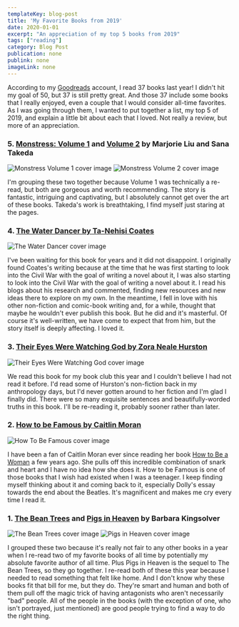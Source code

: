```yaml
---
templateKey: blog-post
title: 'My Favorite Books from 2019'
date: 2020-01-01
excerpt: "An appreciation of my top 5 books from 2019"
tags: ["reading"]
category: Blog Post
publication: none
publink: none
imageLink: none
---
```


According to my [Goodreads](https://www.goodreads.com/user/show/139593-katy) account, I read 37 books last year! I didn't hit my goal of 50, but 37 is still pretty great. And those 37 include some books that I really enjoyed, even a couple that I would consider all-time favorites. As I was going through them, I wanted to put together a list, my top 5 of 2019, and explain a little bit about each that I loved. Not really a review, but more of an appreciation.

### 5. [Monstress: Volume 1](https://www.indiebound.org/book/9781632157096) and [Volume 2](https://www.indiebound.org/book/9781534300415) by Marjorie Liu and Sana Takeda

![Monstress Volume 1 cover image](/img/monstress-vol-1-cover.jpg) ![Monstress Volume 2 cover image](/img/monstress-vol-2-cover.jpg)

I'm grouping these two together because Volume 1 was technically a re-read, but both are gorgeous and worth recommending. The story is fantastic, intriguing and captivating, but I absolutely cannot get over the art of these books. Takeda's work is breathtaking, I find myself just staring at the pages.

### 4. [The Water Dancer by Ta-Nehisi Coates](https://www.indiebound.org/book/9780399590597)

![The Water Dancer cover image](/img/the-water-dancer-cover.jpg)

I've been waiting for this book for years and it did not disappoint. I originally found Coates's writing because at the time that he was first starting to look into the Civil War with the goal of writing a novel about it, I was also starting to look into the Civil War with the goal of writing a novel about it. I read his blogs about his research and commented, finding new resources and new ideas there to explore on my own. In the meantime, I fell in love with his other non-fiction and comic-book writing and, for a while, thought that maybe he wouldn't ever publish this book. But he did and it's masterful. Of course it's well-written, we have come to expect that from him, but the story itself is deeply affecting. I loved it.

### 3. [Their Eyes Were Watching God by Zora Neale Hurston](https://www.indiebound.org/book/9780061120060)

![Their Eyes Were Watching God cover image](/img/their-eyes-were-watching-god-cover.jpg)

We read this book for my book club this year and I couldn't believe I had not read it before. I'd read some of Hurston's non-fiction back in my anthropology days, but I'd never gotten around to her fiction and I'm glad I finally did. There were so many exquisite sentences and beautifully-worded truths in this book. I'll be re-reading it, probably sooner rather than later.

### 2. [How to be Famous by Caitlin Moran](https://www.indiebound.org/book/9780062433787)

![How To Be Famous cover image](/img/how-to-be-famous-cover.jpg)

I have been a fan of Caitlin Moran ever since reading her book [How to Be a Woman](https://www.indiebound.org/book/9780062124296) a few years ago. She pulls off this incredible combination of snark and heart and I have no idea how she does it. How to be Famous is one of those books that I wish had existed when I was a teenager. I keep finding myself thinking about it and coming back to it, especially Dolly's essay towards the end about the Beatles. It's magnificent and makes me cry every time I read it.

### 1. [The Bean Trees](https://www.indiebound.org/book/9780062277756) and [Pigs in Heaven](https://www.indiebound.org/book/9780062277763) by Barbara Kingsolver

![The Bean Trees cover image](/img/bean-trees-cover.jpg) ![Pigs in Heaven cover image](/img/pigs-in-heaven-cover.jpg)

I grouped these two because it's really not fair to any other books in a year when I re-read two of my favorite books of all time by potentially my absolute favorite author of all time. Plus Pigs in Heaven is the sequel to The Bean Trees, so they go together. I re-read both of these this year because I needed to read something that felt like home. And I don't know why these books fit that bill for me, but they do. They're smart and human and both of them pull off the magic trick of having antagonists who aren't necessarily "bad" people. All of the people in the books (with the exception of one, who isn't portrayed, just mentioned) are good people trying to find a way to do the right thing.
